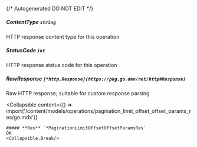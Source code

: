 {/* Autogenerated DO NOT EDIT  */}

##### **ContentType** `string`
HTTP response content type for this operation

##### **StatusCode** `int`
HTTP response status code for this operation

##### **RawResponse** `[*http.Response](https://pkg.go.dev/net/http#Response)`
Raw HTTP response; suitable for custom response parsing

<Collapsible
    content={() => import('/content/models/operations/pagination_limit_offset_offset_params_res/go.mdx')}
>
    ##### **Res** `*PaginationLimitOffsetOffsetParamsRes`
    OK
    <Collapsible.Break/>
</Collapsible>

